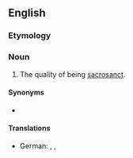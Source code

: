 ==English==

===Etymology===
{{suffix|en|sacrosanct|ity}}

===Noun===
{{en-noun|~}}

# The quality of being [[sacrosanct]].

====Synonyms====
* {{l|en|sacrosanctness}}

====Translations====
{{trans-top|quality of being sacrosanct}}
* German: {{t|de|Sakrosanktheit|f}}, {{t|de|Hochheiligkeit|f}}, {{t+|de|Unantastbarkeit|f}}
{{trans-mid}}
{{trans-bottom}}